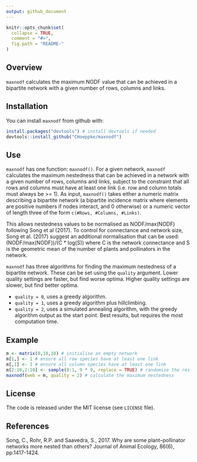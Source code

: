 ```yaml
---
output: github_document
---
```


<!-- README.md is generated from README.Rmd. Please edit that file -->

```r
knitr::opts_chunk$set(
  collapse = TRUE,
  comment = "#>",
  fig.path = "README-"
)
```

## Overview

`maxnodf` calculates the maximum NODF value that can be achieved in a bipartite network with a given number of rows, columns and links.

## Installation

You can install `maxnodf` from github with:

```r
install.packages("devtools") # install devtools if needed
devtools::install_github("CHoeppke/maxnodf")
```

## Use
`maxnodf` has one function: `maxnodf()`. For a given network, `maxnodf` calculates the maximum nestedness that can be achieved in a network with a given number of rows, columns and links, subject to the constraint that all rows and columns must have at least one link (i.e. row and column totals must always be >= 1). As input, `maxnodf()` takes either a numeric matrix describing a bipartite network (a bipartite incidence matrix where elements are positive numbers if nodes interact, and 0 otherwise) or a numeric vector of length three of the form `c(#Rows, #Columns, #Links)`.

This allows nestedness values to be normalised as NODF/max(NODF) following Song et al (2017). To control for connectance and network size, Song et al. (2017) suggest an additional normalisation that can be used: (NODF/max(NODF))/(C * log(S)) where C is the network connectance and S is the geometric mean of the number of plants and pollinators in the network.

`maxnodf` has three algorithms for finding the maximum nestedness of a bipartite network. These can be set using the `quality` argument. Lower quality settings are faster, but find worse optima. Higher quality settings are slower, but find better optima.

* `quality = 0`, uses a greedy algorithm.
* `quality = 1`, uses a greedy algorithm plus hillclimbing.
* `quality = 2`, uses a simulated annealing algorithm, with the greedy algorithm output as the start point. Best results, but requires the most computation time.

## Example
```r
m <- matrix(0,10,10) # initialise an empty network
m[1,] <- 1 # ensure all row species have at least one link
m[,1] <- 1 # ensure all column species have at least one link
m[2:10,2:10] <- sample(0:1, 9 * 9, replace = TRUE) # randomise the rest of the matrix
maxnodf(web = m, quality = 2) # calculate the maximum nestedness
```

## License
The code is released under the MIT license (see `LICENSE` file).

## References
Song, C., Rohr, R.P. and Saavedra, S., 2017. Why are some plant–pollinator networks more nested than others? Journal of Animal Ecology, 86(6), pp.1417-1424.